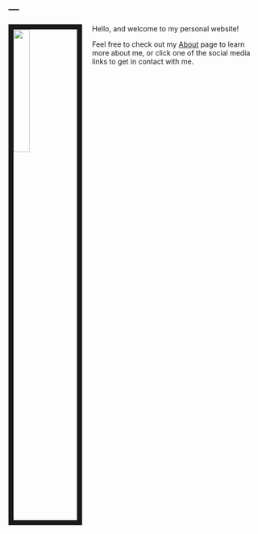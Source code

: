 ---
---

<link rel="stylesheet" href="styles.css" type="text/css">

<img src="images/KyleWeise.jpg" style="width:25%; border:10px solid; margin-right: 20px" align="left">

Hello, and welcome to my personal website!

Feel free to check out my [About](https://www.kyleweise.github.io/about.html) page to learn more about me, or click one of the social media links to get in contact with me.